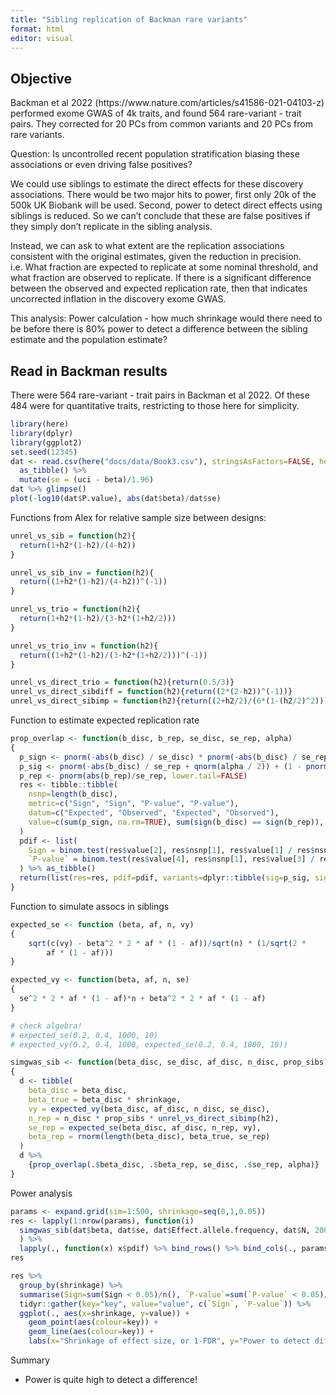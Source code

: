 ```yaml
---
title: "Sibling replication of Backman rare variants"
format: html
editor: visual
---
```


## Objective

Backman et al 2022 (https://www.nature.com/articles/s41586-021-04103-z) performed exome GWAS of 4k traits, and found 564 rare-variant - trait pairs. They corrected for 20 PCs from common variants and 20 PCs from rare variants.

Question: Is uncontrolled recent population stratification biasing these associations or even driving false positives?

We could use siblings to estimate the direct effects for these discovery associations. There would be two major hits to power, first only 20k of the 500k UK Biobank will be used. Second, power to detect direct effects using siblings is reduced. So we can't conclude that these are false positives if they simply don't replicate in the sibling analysis.

Instead, we can ask to what extent are the replication associations consistent with the original estimates, given the reduction in precision. i.e. What fraction are expected to replicate at some nominal threshold, and what fraction are observed to replicate. If there is a significant difference between the observed and expected replication rate, then that indicates uncorrected inflation in the discovery exome GWAS.

This analysis: Power calculation - how much shrinkage would there need to be before there is 80% power to detect a difference between the sibling estimate and the population estimate?

## Read in Backman results

There were 564 rare-variant - trait pairs in Backman et al 2022. Of these 484 were for quantitative traits, restricting to those here for simplicity.

```r
library(here)
library(dplyr)
library(ggplot2)
set.seed(12345)
dat <- read.csv(here("docs/data/Book3.csv"), stringsAsFactors=FALSE, header=TRUE) %>% 
  as_tibble() %>%
  mutate(se = (uci - beta)/1.96)
dat %>% glimpse()
plot(-log10(dat$P.value), abs(dat$beta)/dat$se)
```

Functions from Alex for relative sample size between designs:

```r
unrel_vs_sib = function(h2){
  return(1+h2*(1-h2)/(4-h2))
}

unrel_vs_sib_inv = function(h2){
  return((1+h2*(1-h2)/(4-h2))^(-1))
}

unrel_vs_trio = function(h2){
  return(1+h2*(1-h2)/(3-h2*(1+h2/2)))
}

unrel_vs_trio_inv = function(h2){
  return((1+h2*(1-h2)/(3-h2*(1+h2/2)))^(-1))
}

unrel_vs_direct_trio = function(h2){return(0.5/3)}
unrel_vs_direct_sibdiff = function(h2){return((2*(2-h2))^(-1))}
unrel_vs_direct_sibimp = function(h2){return((2+h2/2)/(6*(1-(h2/2)^2)))}
```

Function to estimate expected replication rate

```r
prop_overlap <- function(b_disc, b_rep, se_disc, se_rep, alpha)
{
  p_sign <- pnorm(-abs(b_disc) / se_disc) * pnorm(-abs(b_disc) / se_rep) + ((1 - pnorm(-abs(b_disc) / se_disc)) * (1 - pnorm(-abs(b_disc) / se_rep)))
  p_sig <- pnorm(-abs(b_disc) / se_rep + qnorm(alpha / 2)) + (1 - pnorm(-abs(b_disc) / se_rep - qnorm(alpha / 2)))
  p_rep <- pnorm(abs(b_rep)/se_rep, lower.tail=FALSE)
  res <- tibble::tibble(
    nsnp=length(b_disc),
    metric=c("Sign", "Sign", "P-value", "P-value"),
    datum=c("Expected", "Observed", "Expected", "Observed"),
    value=c(sum(p_sign, na.rm=TRUE), sum(sign(b_disc) == sign(b_rep)), sum(p_sig, na.rm=TRUE), sum(p_rep < alpha, na.rm=TRUE))
  )
  pdif <- list(
    Sign = binom.test(res$value[2], res$nsnp[1], res$value[1] / res$nsnp[1])$p.value,
    `P-value` = binom.test(res$value[4], res$nsnp[1], res$value[3] / res$nsnp[1])$p.value
  ) %>% as_tibble()
  return(list(res=res, pdif=pdif, variants=dplyr::tibble(sig=p_sig, sign=p_sign)))
}
```

Function to simulate assocs in siblings

```r
expected_se <- function (beta, af, n, vy) 
{
    sqrt(c(vy) - beta^2 * 2 * af * (1 - af))/sqrt(n) * (1/sqrt(2 * 
        af * (1 - af)))
}

expected_vy <- function(beta, af, n, se)
{
  se^2 * 2 * af * (1 - af)*n + beta^2 * 2 * af * (1 - af)
}

# check algebra!
# expected_se(0.2, 0.4, 1000, 10)
# expected_vy(0.2, 0.4, 1000, expected_se(0.2, 0.4, 1000, 10))

simgwas_sib <- function(beta_disc, se_disc, af_disc, n_disc, prop_sibs, h2, alpha, shrinkage)
{
  d <- tibble(
    beta_disc = beta_disc,
    beta_true = beta_disc * shrinkage,
    vy = expected_vy(beta_disc, af_disc, n_disc, se_disc),
    n_rep = n_disc * prop_sibs * unrel_vs_direct_sibimp(h2),
    se_rep = expected_se(beta_disc, af_disc, n_rep, vy),
    beta_rep = rnorm(length(beta_disc), beta_true, se_rep)
  ) 
  d %>%
    {prop_overlap(.$beta_disc, .$beta_rep, se_disc, .$se_rep, alpha)}
}
```

Power analysis

```r
params <- expand.grid(sim=1:500, shrinkage=seq(0,1,0.05))
res <- lapply(1:nrow(params), function(i) 
  simgwas_sib(dat$beta, dat$se, dat$Effect.allele.frequency, dat$N, 20000/500000,0.5, 0.05/nrow(dat), params$shrinkage[i])
  ) %>%
  lapply(., function(x) x$pdif) %>% bind_rows() %>% bind_cols(., params)
res

```

```r
res %>% 
  group_by(shrinkage) %>%
  summarise(Sign=sum(Sign < 0.05)/n(), `P-value`=sum(`P-value` < 0.05)/n()) %>%
  tidyr::gather(key="key", value="value", c(`Sign`, `P-value`)) %>%
  ggplot(., aes(x=shrinkage, y=value)) +
    geom_point(aes(colour=key)) +
    geom_line(aes(colour=key)) +
    labs(x="Shrinkage of effect size, or 1-FDR", y="Power to detect difference from expectation")
```

Summary

-   Power is quite high to detect a difference!

